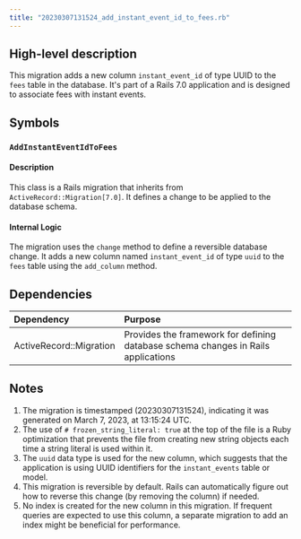 ```yaml
---
title: "20230307131524_add_instant_event_id_to_fees.rb"
---
```


## High-level description
This migration adds a new column `instant_event_id` of type UUID to the `fees` table in the database. It's part of a Rails 7.0 application and is designed to associate fees with instant events.

## Symbols

### `AddInstantEventIdToFees`
#### Description
This class is a Rails migration that inherits from `ActiveRecord::Migration[7.0]`. It defines a change to be applied to the database schema.

#### Internal Logic
The migration uses the `change` method to define a reversible database change. It adds a new column named `instant_event_id` of type `uuid` to the `fees` table using the `add_column` method.

## Dependencies
| Dependency | Purpose |
|:-----------|:--------|
| ActiveRecord::Migration | Provides the framework for defining database schema changes in Rails applications |

## Notes
1. The migration is timestamped (20230307131524), indicating it was generated on March 7, 2023, at 13:15:24 UTC.
2. The use of `# frozen_string_literal: true` at the top of the file is a Ruby optimization that prevents the file from creating new string objects each time a string literal is used within it.
3. The `uuid` data type is used for the new column, which suggests that the application is using UUID identifiers for the `instant_events` table or model.
4. This migration is reversible by default. Rails can automatically figure out how to reverse this change (by removing the column) if needed.
5. No index is created for the new column in this migration. If frequent queries are expected to use this column, a separate migration to add an index might be beneficial for performance.